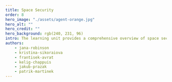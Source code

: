 ---
title: Space Security
order: 8
hero_image: "./assets/agent-orange.jpg"
hero_alt: ""
hero_credit: ""
hero_background: rgb(240, 231, 96)
intro: The learning unit provides a comprehensive overview of space security, emphasising its indispensable role in modern life and the evolving landscape of space governance. It outlines the diverse risks to space operations, including space weather, debris, interference and intentional threats such as counterspace capabilities and hybrid operations. The importance of Space Situational Awareness (SSA) and Space Domain Awareness (SDA) for monitoring and managing space activities is highlighted. It also features considerations on space governance frameworks and the EU’s role in promoting responsible behaviour. The unit also delves into the emerging competition in space partnerships, exemplified by the Artemis Program and the joint endeavours pursued by China and Russia, underscoring the geopolitical tensions and the need for collaborative efforts to ensure the peaceful and sustainable use of outer space.
authors:
    - jana-robinson
    - kristina-sikoraiova
    - frantisek-avrat
    - kelig-chappuis
    - jakub-prazak
    - patrik-martinek
---
